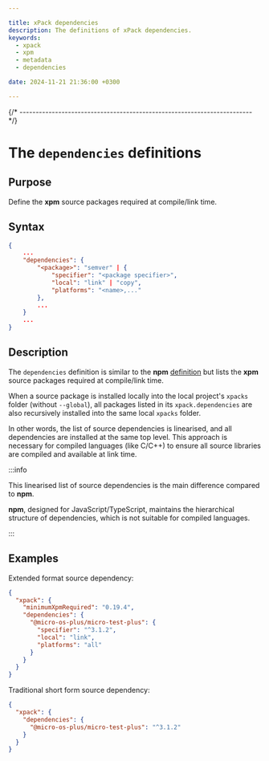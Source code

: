 ```yaml
---

title: xPack dependencies
description: The definitions of xPack dependencies.
keywords:
  - xpack
  - xpm
  - metadata
  - dependencies

date: 2024-11-21 21:36:00 +0300

---
```



{/* ------------------------------------------------------------------------ */}

# The `dependencies` definitions

## Purpose

Define the **xpm** source packages required at compile/link time.

## Syntax

```json
{
    ...
    "dependencies": {
        "<package>": "semver" | {
            "specifier": "<package specifier>",
            "local": "link" | "copy",
            "platforms": "<name>,..."
        },
        ...
    }
    ...
}
```

## Description

The `dependencies` definition is similar to the **npm**
[definition](https://docs.npmjs.com/cli/v10/configuring-npm/package-json#dependencies)
but lists the **xpm** source packages required at compile/link time.

When a source package is installed locally into the
local project's `xpacks` folder (without `--global`), all packages listed
in its `xpack.dependencies`
are also recursively installed into the same local `xpacks` folder.

In other words, the list of source dependencies is linearised,
and all dependencies are installed at the same top level.
This approach is necessary for compiled languages (like C/C++)
to ensure all source libraries are compiled and available at link time.

:::info

This linearised list of source
dependencies is the main difference compared to **npm**.

**npm**, designed for JavaScript/TypeScript,
maintains the hierarchical structure of dependencies, which is
not suitable for compiled languages.

:::

<DependenciesProperties />

## Examples

Extended format source dependency:

```json {6-8}
{
  "xpack": {
    "minimumXpmRequired": "0.19.4",
    "dependencies": {
      "@micro-os-plus/micro-test-plus": {
        "specifier": "^3.1.2",
        "local": "link",
        "platforms": "all"
      }
    }
  }
}
```

Traditional short form source dependency:

```json {4}
{
  "xpack": {
    "dependencies": {
      "@micro-os-plus/micro-test-plus": "^3.1.2"
    }
  }
}
```
